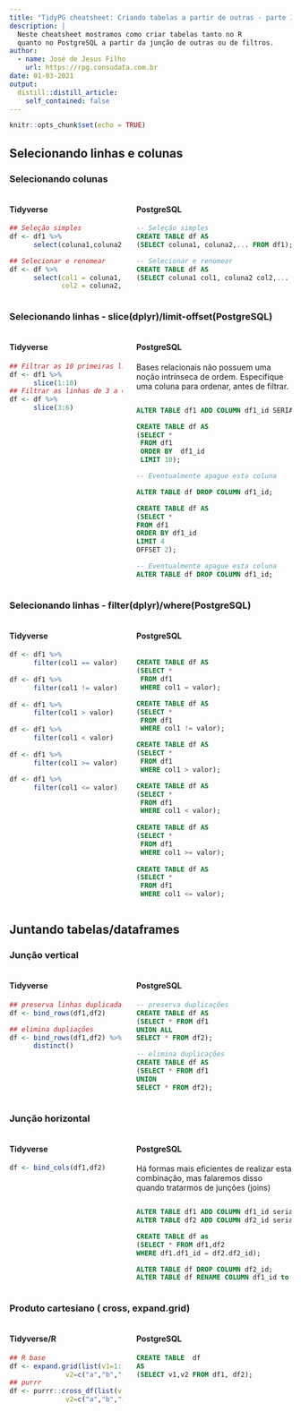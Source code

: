 ```yaml
---
title: "TidyPG cheatsheet: Criando tabelas a partir de outras - parte 1"
description: |
  Neste cheatsheet mostramos como criar tabelas tanto no R 
  quanto no PostgreSQL a partir da junção de outras ou de filtros.
author:
  - name: José de Jesus Filho
    url: https://rpg.consudata.com.br
date: 01-03-2021
output:
  distill::distill_article:
    self_contained: false
---
```


```r
knitr::opts_chunk$set(echo = TRUE)
```

## Selecionando linhas e colunas

### Selecionando colunas

:::::: {style="display: flex;"}
::: {.column width="40%"}


#### Tidyverse

```r
## Seleção simples
df <- df1 %>% 
      select(coluna1,coluna2,...)

## Selecionar e renomear
df <- df %>% 
      select(col1 = coluna1, 
             col2 = coluna2,...)
```
:::

::: {.column width="5%"}
\
:::

::: {.column width="55%"}


#### PostgreSQL

```sql
-- Seleção simples
CREATE TABLE df AS 
(SELECT coluna1, coluna2,... FROM df1); 

-- Selecionar e renomear 
CREATE TABLE df AS
(SELECT coluna1 col1, coluna2 col2,... FROM df1);
```
:::

::::::

### Selecionando linhas - slice(dplyr)/limit-offset(PostgreSQL)

:::::: {style="display: flex;"}
::: {.column width="40%"}


#### Tidyverse

```r
## Filtrar as 10 primeiras linhas
df <- df1 %>% 
      slice(1:10) 
## Filtrar as linhas de 3 a 6
df <- df %>% 
      slice(3:6) 
```
:::

::: {.column width="5%"}
\
:::

::: {.column width="55%"}


#### PostgreSQL

Bases relacionais não possuem uma noção intrínseca de ordem. Especifique uma coluna para ordenar, antes de filtrar.
```sql

ALTER TABLE df1 ADD COLUMN df1_id SERIAL;

CREATE TABLE df AS 
(SELECT * 
 FROM df1
 ORDER BY  df1_id
 LIMIT 10);

-- Eventualmente apague esta coluna

ALTER TABLE df DROP COLUMN df1_id;

CREATE TABLE df AS
(SELECT *
FROM df1
ORDER BY df1_id
LIMIT 4
OFFSET 2);

-- Eventualmente apague esta coluna
ALTER TABLE df DROP COLUMN df1_id; 

```
:::

::::::



### Selecionando linhas - filter(dplyr)/where(PostgreSQL)

:::::: {style="display: flex;"}
::: {.column width="40%"}


#### Tidyverse

```r
df <- df1 %>% 
      filter(col1 == valor)
      
df <- df1 %>% 
      filter(col1 != valor)
      
df <- df1 %>% 
      filter(col1 > valor)
      
df <- df1 %>% 
      filter(col1 < valor)
      
df <- df1 %>% 
      filter(col1 >= valor)
      
df <- df1 %>% 
      filter(col1 <= valor)
```
:::

::: {.column width="5%"}
\
:::

::: {.column width="55%"}


#### PostgreSQL


```sql

CREATE TABLE df AS 
(SELECT * 
 FROM df1
 WHERE col1 = valor);

CREATE TABLE df AS 
(SELECT * 
 FROM df1
 WHERE col1 != valor);

CREATE TABLE df AS 
(SELECT * 
 FROM df1
 WHERE col1 > valor);

CREATE TABLE df AS 
(SELECT * 
 FROM df1
 WHERE col1 < valor);
 
CREATE TABLE df AS 
(SELECT * 
 FROM df1
 WHERE col1 >= valor); 
 
CREATE TABLE df AS 
(SELECT * 
 FROM df1
 WHERE col1 <= valor);

```
:::

::::::




## Juntando tabelas/dataframes

### Junção vertical

:::::: {style="display: flex;"}
::: {.column width="40%"}


#### Tidyverse

```r
## preserva linhas duplicadas
df <- bind_rows(df1,df2) 

## elimina dupliações
df <- bind_rows(df1,df2) %>% 
      distinct()  

```
:::

::: {.column width="5%"}
\
:::

::: {.column width="55%"}


#### PostgreSQL

```sql
-- preserva duplicações
CREATE TABLE df AS 
(SELECT * FROM df1 
UNION ALL          
SELECT * FROM df2);

-- elimina duplicações
CREATE TABLE df AS 
(SELECT * FROM df1 
UNION           
SELECT * FROM df2);

```

:::

::::::



### Junção horizontal

:::::: {style="display: flex;"}
::: {.column width="40%"}


#### Tidyverse

```r
df <- bind_cols(df1,df2)
```
:::

::: {.column width="5%"}
\
:::

::: {.column width="55%"}


#### PostgreSQL

Há formas mais eficientes de realizar esta combinação, mas falaremos disso quando tratarmos de junções (joins)
```sql

ALTER TABLE df1 ADD COLUMN df1_id serial;
ALTER TABLE df2 ADD COLUMN df2_id serial;

CREATE TABLE df as 
(SELECT * FROM df1,df2
WHERE df1.df1_id = df2.df2_id);

ALTER TABLE df DROP COLUMN df2_id;
ALTER TABLE df RENAME COLUMN df1_id to df_id;

```
:::

::::::



### Produto cartesiano ( cross, expand.grid)

:::::: {style="display: flex;"}
::: {.column width="40%"}


#### Tidyverse/R

```r
## R base
df <- expand.grid(list(v1=1:2,
              v2=c("a","b","c"))) 
## purrr
df <- purrr::cross_df(list(v1=1:2,
              v2=c("a","b","c")))
```
:::

::: {.column width="5%"}
\
:::

::: {.column width="55%"}


#### PostgreSQL

```sql
CREATE TABLE  df
AS
(SELECT v1,v2 FROM df1, df2);
```
:::

::::::


